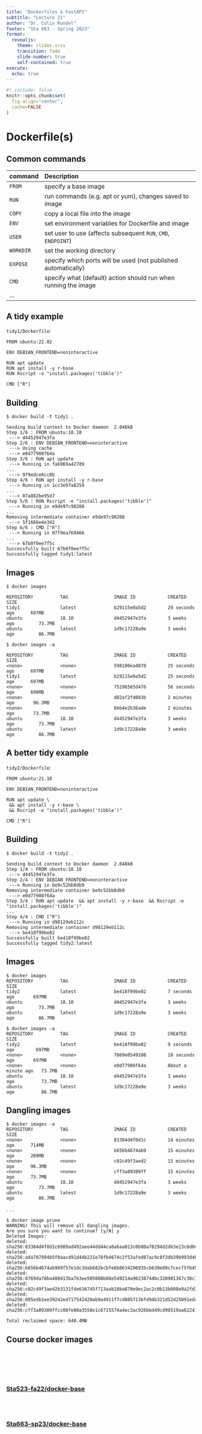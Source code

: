 ```yaml
---
title: "Dockerfiles & FastAPI"
subtitle: "Lecture 21"
author: "Dr. Colin Rundel"
footer: "Sta 663 - Spring 2023"
format:
  revealjs:
    theme: slides.scss
    transition: fade
    slide-number: true
    self-contained: true
execute: 
  echo: true
---
```


```r
#| include: false
knitr::opts_chunk$set(
  fig.align="center",
  cache=FALSE
)
```

# Dockerfile(s)

## Common commands

| command   | Description                                                     |
|-----------|:----------------------------------------------------------------|
| `FROM`    | specify a base image                                            |
| `RUN`     | run commands (e.g. apt or yum), changes saved to image          |
| `COPY`    | copy a local file into the image                                |
| `ENV`     | set environment variables for Dockerfile and image              |
| `USER`    | set user to use (affects subsequent `RUN`, `CMD`, `ENDPOINT`)   |
| `WORKDIR` | set the working directory                                       |
| `EXPOSE`  | specify which ports will be used (not published automatically)  |
| `CMD`     | specify what (default) action should run when running the image |
| ...       |

## A tidy example

`tidy1/Dockerfile`:
```docker
FROM ubuntu:22.02

ENV DEBIAN_FRONTEND=noninteractive

RUN apt update
RUN apt install -y r-base
RUN Rscript -e "install.packages('tibble')"

CMD ["R"]
```


## Building

::: {.xsmall}
```shell
$ docker build -t tidy1 .

Sending build context to Docker daemon  2.048kB
Step 1/6 : FROM ubuntu:18.10
 ---> d4452947e3fa
Step 2/6 : ENV DEBIAN_FRONTEND=noninteractive
 ---> Using cache
 ---> e0d77908f64a
Step 3/6 : RUN apt update
 ---> Running in fa6969a427d9
...
 ---> 979edce6cc0b
Step 4/6 : RUN apt install -y r-base
 ---> Running in 1cc3e97a8258
...
 ---> 87a882be95d7
Step 5/6 : RUN Rscript -e "install.packages('tibble')"
 ---> Running in e9de97c98208
...
Removing intermediate container e9de97c98208
 ---> 5f1666e4e342
Step 6/6 : CMD ["R"]
 ---> Running in 07f9ea769466
...
 ---> 67b0f0ee7f5c
Successfully built 67b0f0ee7f5c
Successfully tagged tidy1:latest
```
:::

## Images

::: {.xsmall}
```shell
$ docker images

REPOSITORY          TAG                 IMAGE ID            CREATED             SIZE
tidy1               latest              b29115e0a5d2        29 seconds ago      697MB
ubuntu              18.10               d4452947e3fa        3 weeks ago         73.7MB
ubuntu              latest              1d9c17228a9e        3 weeks ago         86.7MB

$ docker images -a

REPOSITORY          TAG                 IMAGE ID            CREATED             SIZE
<none>              <none>              598100ea4878        25 seconds ago      697MB
tidy1               latest              b29115e0a5d2        25 seconds ago      697MB
<none>              <none>              75296565d476        56 seconds ago      690MB
<none>              <none>              d82af2f4083b        2 minutes ago       96.3MB
<none>              <none>              6bb4e2b36ade        2 minutes ago       73.7MB
ubuntu              18.10               d4452947e3fa        3 weeks ago         73.7MB
ubuntu              latest              1d9c17228a9e        3 weeks ago         86.7MB
```
:::

## A better tidy example

`tidy2/Dockerfile`:
```docker
FROM ubuntu:21.10

ENV DEBIAN_FRONTEND=noninteractive

RUN apt update \
 && apt install -y r-base \
 && Rscript -e "install.packages('tibble')"

CMD ["R"]
```

## Building

::: {.xsmall}
```shell
$ docker build -t tidy2 .

Sending build context to Docker daemon  2.048kB
Step 1/4 : FROM ubuntu:18.10
 ---> d4452947e3fa
Step 2/4 : ENV DEBIAN_FRONTEND=noninteractive
 ---> Running in be9c52bb8db9
Removing intermediate container be9c52bb8db9
 ---> e0d77908f64a
Step 3/4 : RUN apt update  && apt install -y r-base  && Rscript -e "install.packages('tibble')"
...
Step 4/4 : CMD ["R"]
 ---> Running in d98129eb112c
Removing intermediate container d98129eb112c
 ---> be418f99be82
Successfully built be418f99be82
Successfully tagged tidy2:latest
```
:::

## Images

::: {.xsmall}
```shell
$ docker images
REPOSITORY          TAG                 IMAGE ID            CREATED             SIZE
tidy2               latest              be418f99be82        7 seconds ago       697MB
ubuntu              18.10               d4452947e3fa        3 weeks ago         73.7MB
ubuntu              latest              1d9c17228a9e        3 weeks ago         86.7MB

$ docker images -a
REPOSITORY          TAG                 IMAGE ID            CREATED              SIZE
tidy2               latest              be418f99be82        9 seconds ago        697MB
<none>              <none>              7869e0549108        10 seconds ago       697MB
<none>              <none>              e0d77908f64a        About a minute ago   73.7MB
ubuntu              18.10               d4452947e3fa        3 weeks ago          73.7MB
ubuntu              latest              1d9c17228a9e        3 weeks ago          86.7MB
```
:::

## Dangling images

::: {.xsmall}
```shell
$ docker images -a
REPOSITORY          TAG                 IMAGE ID            CREATED             SIZE
<none>              <none>              83384d4f0d1c        14 minutes ago      714MB
<none>              <none>              b656b4674ab9        15 minutes ago      209MB
<none>              <none>              c02c49f3aed2        15 minutes ago      96.3MB
<none>              <none>              cff3a89309ff        15 minutes ago      73.7MB
ubuntu              18.10               d4452947e3fa        3 weeks ago         73.7MB
ubuntu              latest              1d9c17228a9e        3 weeks ago         86.7MB
```
:::

. . .

::: {.xsmall}
```shell
$ docker image prune
WARNING! This will remove all dangling images.
Are you sure you want to continue? [y/N] y
Deleted Images:
deleted: sha256:83384d4f0d1c6989ad492aee44dd44ca0a6aa013c0b80a78294d2d63e13c6d0c
deleted: sha256:ada707994b5f0aacd91d44b221e78fb4674c2f53afed87ac9c8f3db39b993d48
deleted: sha256:b656b4674ab989f57e1dc3dab682bcbfe6b8634206935cb630e09cfcecf5f645
deleted: sha256:8769da78ba480413ba7b3ee505008b88e549214a96238744bc328901367c38c1
deleted: sha256:c02c49f3aed2b3131f4e636745f713aab28ba870e9ec2ac2c0b13b008e9a2fd3
deleted: sha256:095edb1ee39242ed717542420ab9a4911f7cd805713bfd94b321d52d25091eda
deleted: sha256:cff3a89309ffcc08fe80a3558e1c6715574a4ec3ac926bbd49cd90519aa62241

Total reclaimed space: 640.4MB
```
:::


## Course docker images

<br/><br/><br/><br/>


::: {.center}
### [Sta523-fa22/docker-base](https://github.com/Sta523-fa22/docker-base)

<br/><br/>

### [Sta663-sp23/docker-base](https://github.com/Sta663-sp23/docker-base)
:::

